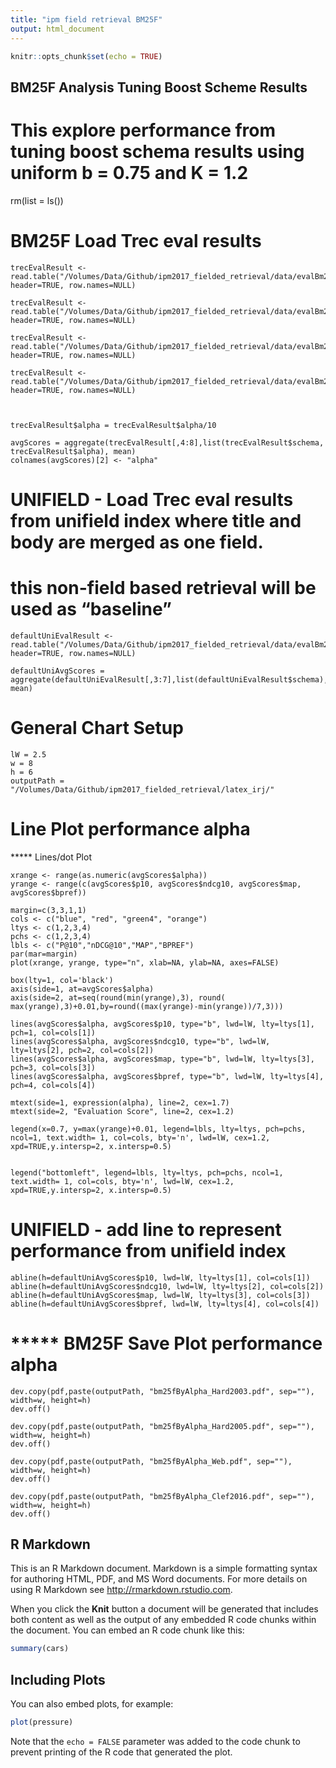 ```yaml
---
title: "ipm field retrieval BM25F"
output: html_document
---
```


```r
knitr::opts_chunk$set(echo = TRUE)
```


## BM25F Analysis Tuning Boost Scheme Results
# This explore performance from tuning boost schema results using uniform b = 0.75 and K = 1.2

rm(list = ls())

# BM25F Load Trec eval results
```
trecEvalResult <- read.table("/Volumes/Data/Github/ipm2017_fielded_retrieval/data/evalBm25fTuneBoost_Hard2003.txt", header=TRUE, row.names=NULL)

trecEvalResult <- read.table("/Volumes/Data/Github/ipm2017_fielded_retrieval/data/evalBm25fTuneBoost_Hard2005.txt", header=TRUE, row.names=NULL)

trecEvalResult <- read.table("/Volumes/Data/Github/ipm2017_fielded_retrieval/data/evalBm25fTuneBoost_Web.txt", header=TRUE, row.names=NULL)

trecEvalResult <- read.table("/Volumes/Data/Github/ipm2017_fielded_retrieval/data/evalBm25fTuneBoost_Clef2016.txt", header=TRUE, row.names=NULL)



trecEvalResult$alpha = trecEvalResult$alpha/10

avgScores = aggregate(trecEvalResult[,4:8],list(trecEvalResult$schema, trecEvalResult$alpha), mean)
colnames(avgScores)[2] <- "alpha"
```

# UNIFIELD - Load Trec eval results from unifield index where title and body are merged as one field.
# this non-field based retrieval will be used as "baseline" 
```
defaultUniEvalResult <- read.table("/Volumes/Data/Github/ipm2017_fielded_retrieval/data/evalBm25fdefaultUnifield_Hard2003.txt", header=TRUE, row.names=NULL)

defaultUniAvgScores = aggregate(defaultUniEvalResult[,3:7],list(defaultUniEvalResult$schema), mean)

```

# General Chart Setup
```
lW = 2.5
w = 8
h = 6
outputPath = "/Volumes/Data/Github/ipm2017_fielded_retrieval/latex_irj/"
```

# Line Plot performance alpha
***** Lines/dot Plot
```
xrange <- range(as.numeric(avgScores$alpha))
yrange <- range(c(avgScores$p10, avgScores$ndcg10, avgScores$map, avgScores$bpref))

margin=c(3,3,1,1)
cols <- c("blue", "red", "green4", "orange")
ltys <- c(1,2,3,4)
pchs <- c(1,2,3,4)
lbls <- c("P@10","nDCG@10","MAP","BPREF")
par(mar=margin)
plot(xrange, yrange, type="n", xlab=NA, ylab=NA, axes=FALSE)

box(lty=1, col='black')
axis(side=1, at=avgScores$alpha)
axis(side=2, at=seq(round(min(yrange),3), round( max(yrange),3)+0.01,by=round((max(yrange)-min(yrange))/7,3)))

lines(avgScores$alpha, avgScores$p10, type="b", lwd=lW, lty=ltys[1], pch=1, col=cols[1])
lines(avgScores$alpha, avgScores$ndcg10, type="b", lwd=lW, lty=ltys[2], pch=2, col=cols[2])
lines(avgScores$alpha, avgScores$map, type="b", lwd=lW, lty=ltys[3], pch=3, col=cols[3])
lines(avgScores$alpha, avgScores$bpref, type="b", lwd=lW, lty=ltys[4], pch=4, col=cols[4])

mtext(side=1, expression(alpha), line=2, cex=1.7)
mtext(side=2, "Evaluation Score", line=2, cex=1.2)

legend(x=0.7, y=max(yrange)+0.01, legend=lbls, lty=ltys, pch=pchs, ncol=1, text.width= 1, col=cols, bty='n', lwd=lW, cex=1.2, xpd=TRUE,y.intersp=2, x.intersp=0.5)


legend("bottomleft", legend=lbls, lty=ltys, pch=pchs, ncol=1, text.width= 1, col=cols, bty='n', lwd=lW, cex=1.2, xpd=TRUE,y.intersp=2, x.intersp=0.5)
```

# UNIFIELD - add line to represent performance from unifield index
```
abline(h=defaultUniAvgScores$p10, lwd=lW, lty=ltys[1], col=cols[1])
abline(h=defaultUniAvgScores$ndcg10, lwd=lW, lty=ltys[2], col=cols[2])
abline(h=defaultUniAvgScores$map, lwd=lW, lty=ltys[3], col=cols[3])
abline(h=defaultUniAvgScores$bpref, lwd=lW, lty=ltys[4], col=cols[4])
```


# ***** BM25F Save Plot performance alpha
```
dev.copy(pdf,paste(outputPath, "bm25fByAlpha_Hard2003.pdf", sep=""), width=w, height=h)
dev.off()

dev.copy(pdf,paste(outputPath, "bm25fByAlpha_Hard2005.pdf", sep=""), width=w, height=h)
dev.off()

dev.copy(pdf,paste(outputPath, "bm25fByAlpha_Web.pdf", sep=""), width=w, height=h)
dev.off()

dev.copy(pdf,paste(outputPath, "bm25fByAlpha_Clef2016.pdf", sep=""), width=w, height=h)
dev.off()
```





## R Markdown

This is an R Markdown document. Markdown is a simple formatting syntax for authoring HTML, PDF, and MS Word documents. For more details on using R Markdown see <http://rmarkdown.rstudio.com>.

When you click the **Knit** button a document will be generated that includes both content as well as the output of any embedded R code chunks within the document. You can embed an R code chunk like this:

```r
summary(cars)
```

## Including Plots

You can also embed plots, for example:

```r
plot(pressure)
```

Note that the `echo = FALSE` parameter was added to the code chunk to prevent printing of the R code that generated the plot.
